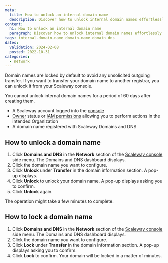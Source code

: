 ```yaml
---
meta:
  title: How to unlock an internal domain name
  description: Discover how to unlock internal domain names effortlessly. Follow our detailed steps to manage domain security and facilitate transfers.
content:
  h1: How to unlock an internal domain name
  paragraph: Discover how to unlock internal domain names effortlessly. Follow our detailed steps to manage domain security and facilitate transfers.
tags: internal-domain-name domain-name domain dns
dates:
  validation: 2024-02-08
  posted: 2022-10-31
categories:
  - network
---
```


Domain names are locked by default to avoid any unsolicited outgoing transfer. If you want to transfer your domain name to another registrar, you can unlock it from your Scaleway console.

<Message type="important">
  You cannot unlock internal domain names for a period of 60 days after creating them.
</Message>

<Macro id="requirements" />

- A Scaleway account logged into the [console](https://console.scaleway.com/)
- [Owner](/identity-and-access-management/iam/concepts/#owner/) status or [IAM permissions](/identity-and-access-management/iam/concepts/#permission/) allowing you to perform actions in the intended Organization
- A domain name registered with Scaleway Domains and DNS

## How to unlock a domain name

1. Click **Domains and DNS** in the **Network** section of the [Scaleway console](https://console.scaleway.com/) side menu. The Domains and DNS dashboard displays.
2. Click the domain name you want to configure.
3. Click **Unlock** under **Transfer** in the domain information section. A pop-up displays.
    <Lightbox src="scaleway-domain-unlock.webp" alt="" />
4. Click **Unlock** to unlock your domain name. A pop-up displays asking you to confirm.
5. Click **Unlock** again.

The operation might take a few minutes to complete.


## How to lock a domain name

1. Click **Domains and DNS** in the **Network** section of the [Scaleway console](https://console.scaleway.com/) side menu. The Domains and DNS dashboard displays.
2. Click the domain name you want to configure.
3. Click **Lock** under **Transfer** in the domain information section. A pop-up displays asking you to confirm.
4. Click **Lock** to confirm. Your domain will be locked in a matter of minutes.


